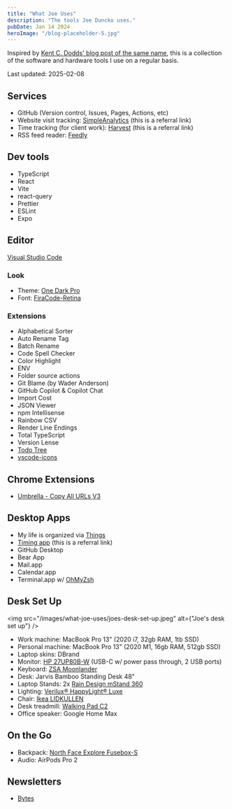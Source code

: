 ```yaml
---
title: "What Joe Uses"
description: "The tools Joe Duncko uses."
pubDate: Jan 14 2024
heroImage: "/blog-placeholder-5.jpg"
---
```


Inspired by [Kent C. Dodds' blog post of the same name](https://kentcdodds.com/uses), this is a collection of the software and hardware tools I use on a regular basis.

Last updated: 2025-02-08

## Services

-   GitHub (Version control, Issues, Pages, Actions, etc)
-   Website visit tracking: [SimpleAnalytics](https://www.simpleanalytics.com/?referral=joeduncko) (this is a referral link)
-   Time tracking (for client work): [Harvest](http://try.hrv.st/4-627532) (this is a referral link)
-   RSS feed reader: [Feedly](https://feedly.com/)

## Dev tools

-   TypeScript
-   React
-   Vite
-   react-query
-   Prettier
-   ESLint
-   Expo

## Editor

[Visual Studio Code](https://code.visualstudio.com/)

### Look

-   Theme: [One Dark Pro](https://binaryify.github.io/OneDark-Pro/)
-   Font: [FiraCode-Retina](https://github.com/tonsky/FiraCode)

### Extensions

-   Alphabetical Sorter
-   Auto Rename Tag
-   Batch Rename
-   Code Spell Checker
-   Color Highlight
-   ENV
-   Folder source actions
-   Git Blame (by Wader Anderson)
-   GitHub Copilot & Copilot Chat
-   Import Cost
-   JSON Viewer
-   npm Intellisense
-   Rainbow CSV
-   Render Line Endings
-   Total TypeScript
-   Version Lense
-   [Todo Tree](https://github.com/Gruntfuggly/todo-tree)
-   [vscode-icons](https://github.com/vscode-icons/vscode-icons)

## Chrome Extensions

-   [Umbrella - Copy All URLs V3
    ](https://chromewebstore.google.com/detail/umbrella-copy-all-urls-v3/iodlbflkegnangnopebgjojlgmcbbpdh)

## Desktop Apps

-   My life is organized via [Things](https://culturedcode.com/things/)
-   [Timing app](https://timingapp.com/?r=MofQ6r97) (this is a referral link)
-   GitHub Desktop
-   Bear App
-   Mail.app
-   Calendar.app
-   Terminal.app w/ [OhMyZsh](https://ohmyz.sh/)

## Desk Set Up

<img
    src="/images/what-joe-uses/joes-desk-set-up.jpeg"
    alt={"Joe's desk set up"}
/>

-   Work machine: MacBook Pro 13" (2020 i7, 32gb RAM, 1tb SSD)
-   Personal machine: MacBook Pro 13" (2020 M1, 16gb RAM, 512gb SSD)
-   Laptop skins: DBrand
-   Monitor: [HP 27UP80B-W](https://www.lg.com/us/monitors/lg-27up80b-w-uhd-monitor) (USB-C w/ power pass through, 2 USB ports)
-   Keyboard: [ZSA Moonlander](https://www.zsa.io/moonlander/)
-   Desk: Jarvis Bamboo Standing Desk 48"
-   Laptop Stands: 2x [Rain Design mStand 360](https://www.raindesigninc.com/mstand360.html)
-   Lighting: [Verilux® HappyLight® Luxe](https://www.amazon.com/Verilux-HappyLight-Adjustable-Brightness-Countdown/dp/B07TBCFL6B/)
-   Chair: [Ikea LIDKULLEN](https://www.ikea.com/us/en/p/lidkullen-sit-stand-support-gunnared-dark-gray-50445787/)
-   Desk treadmill: [Walking Pad C2](https://www.walkingpad.com/products/walkingpad-c2-foldable-walking-machine)
-   Office speaker: Google Home Max

## On the Go

-   Backpack: [North Face Explore Fusebox-S](https://www.thenorthface.com/en-us/bags-and-gear/luggage-and-duffels-c224453/explore-fuseboxs-pNF0A3KYV)
-   Audio: AirPods Pro 2

## Newsletters

-   [Bytes](https://bytes.dev/)
